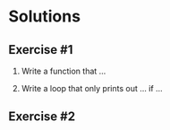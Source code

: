 # Solutions {.unnumbered}

## Exercise #1

1.  Write a function that ...

2.  Write a loop that only prints out ... if ...

## Exercise #2
